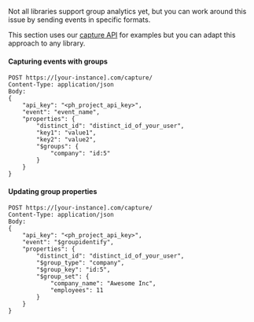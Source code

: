 Not all libraries support group analytics yet, but you can work around this issue by sending events in specific formats.

This section uses our [capture API](/docs/api/capture) for examples but you can adapt this approach to any library.

#### Capturing events with groups

```shell
POST https://[your-instance].com/capture/
Content-Type: application/json
Body:
{
    "api_key": "<ph_project_api_key>",
    "event": "event_name",
    "properties": {
        "distinct_id": "distinct_id_of_your_user",
        "key1": "value1",
        "key2": "value2",
        "$groups": {
            "company": "id:5"
        }
    }
}
```

#### Updating group properties

```shell
POST https://[your-instance].com/capture/
Content-Type: application/json
Body:
{
    "api_key": "<ph_project_api_key>",
    "event": "$groupidentify",
    "properties": {
        "distinct_id": "distinct_id_of_your_user",
        "$group_type": "company",
        "$group_key": "id:5",
        "$group_set": {
            "company_name": "Awesome Inc",
            "employees": 11
        }
    }
}
```
